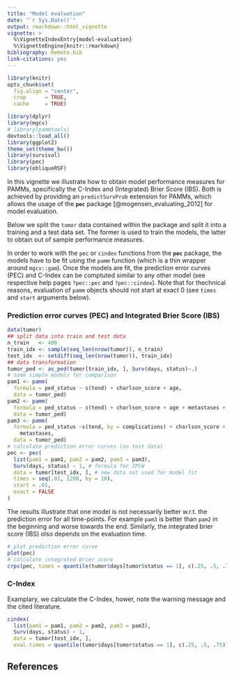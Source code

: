 ```yaml
---
title: "Model evaluation"
date: "`r Sys.Date()`"
output: rmarkdown::html_vignette
vignette: >
  %\VignetteIndexEntry{model-evaluation}
  %\VignetteEngine{knitr::rmarkdown}
bibliography: Remote.bib
link-citations: yes
---
```


```r
library(knitr)
opts_chunk$set(
  fig.align = "center",
  crop      = TRUE,
  cache     = TRUE)
```

```r
library(dplyr)
library(mgcv)
# library(pammtools)
devtools::load_all()
library(ggplot2)
theme_set(theme_bw())
library(survival)
library(pec)
library(obliqueRSF)
```

In this vignette we illustrate how to obtain model performance measures for
PAMMs, specifically the C-Index and (Integrated) Brier Score (IBS). Both
is achieved by providing an `predictSurvProb` extension for PAMMs, which allows
the usage of the **`pec`** package [@mogensen_evaluating_2012] for model evaluation.

Below we split the `tumor` data contained within the package and split it
into a training and a test data set. The former is used to train the models,
the latter to obtain out of sample performance measures.

In order to work with the `pec` or `cindex` functions from the **`pec`** package,
the models have to be fit using the `pamm` function
(which is a thin wrapper around `mgcv::gam`).
Once the models are fit, the prediction error curves (PEC) and C-Index can
be comptuted similar to any other model (see respective help pages `?pec::pec` and
`?pec::cindex`). Note that for thechnical reasons, evaluation of `pamm` objects
should not start at exact 0 (see `times` and `start` arguments below).


### Prediction error curves (PEC) and Integrated Brier Score (IBS)

```r
data(tumor)
## split data into train and test data
n_train   <- 400
train_idx <- sample(seq_len(nrow(tumor)), n_train)
test_idx  <- setdiff(seq_len(nrow(tumor)), train_idx)
## data transformation
tumor_ped <- as_ped(tumor[train_idx, ], Surv(days, status)~.)
# some simple models for comparison
pam1 <- pamm(
  formula = ped_status ~ s(tend) + charlson_score + age,
  data = tumor_ped)
pam2 <- pamm(
  formula = ped_status ~ s(tend) + charlson_score + age + metastases + complications,
  data = tumor_ped)
pam3 <- pamm(
  formula = ped_status ~s(tend, by = complications) + charlson_score + age +
    metastases,
  data = tumor_ped)
# calculate prediction error curves (on test data)
pec <- pec(
  list(pam1 = pam1, pam2 = pam2, pam3 = pam3),
  Surv(days, status) ~ 1, # formula for IPCW
  data = tumor[test_idx, ], # new data not used for model fit
  times = seq(.01, 1200, by = 10),
  start = .01,
  exact = FALSE
)
```

The results illustrate that one model is not necessarily better w.r.t. the prediction error for all time-points. For example `pam3` is better than `pam2`
in the beginning and worse towards the end. Similarly, the integrated brier score
(IBS) olso depends on the evaluation time.
```r
# plot prediction error curve
plot(pec)
# calculate integrated brier score
crps(pec, times = quantile(tumor$days[tumor$status == 1], c(.25, .5, .75)))
```


### C-Index
Examplary, we calculate the C-Index, hower, note the warning message and the
cited literature.
```r
cindex(
  list(pam1 = pam1, pam2 = pam2, pam3 = pam3),
  Surv(days, status) ~ 1,
  data = tumor[test_idx, ],
  eval.times = quantile(tumor$days[tumor$status == 1], c(.25, .5, .75)))
```
## References
